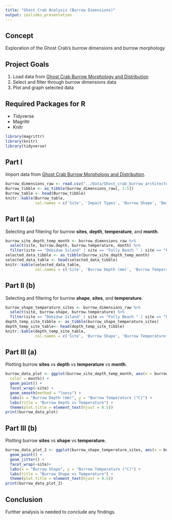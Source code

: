 ```yaml
---
title: "Ghost Crab Analysis (Burrow Dimensions)"
output: ioslides_presentation
---
```


## Concept
Exploration of the Ghost Crab's burrow dimensions and burrow morphology


## Project Goals 
1. Load data from [Ghost Crab Burrow Morphology and Distribution](https://doi.org/10.6084/m9.figshare.6895109) 
2. Select and filter through burrow dimensions data 
2. Plot and graph selected data


## Required Packages for R
- Tidyverse
- Magrittr
- Knitr
```r
library(magrittr)
library(knitr)
library(tidyverse)
```


## Part I
Import data from [Ghost Crab Burrow Morphology and Distribution](https://doi.org/10.6084/m9.figshare.6895109).
```r
burrow_dimensions_raw <- read.csv("../Data/Ghost_crab_burrow_architecture.csv")
Burrow_tibble <- as_tibble(burrow_dimensions_raw[, 1:5])
Burrow_table <- head(Burrow_tibble)
knitr::kable(Burrow_table, 
             col.names = c('Site', 'Impact Types', 'Burrow Shape', 'Beach Slope', 'Sand Compaction'))
```


## Part II (a) 
Selecting and filtering for burrow **sites**, **depth**, **temperature**, and **month**.
```r
burrow_site_depth_temp_month <- burrow_dimensions_raw %>%
  select(site, burrow.depth, burrow.temperature, month) %>%
  filter(site == "Debidue Island" | site == "Folly Beach " | site == "Pawleys Island 1" | site == "Edisto Beach")
selected_data_tibble <- as_tibble(burrow_site_depth_temp_month)
selected_data_table <- head(selected_data_tibble)
knitr::kable(selected_data_table, 
             col.names = c('Site', 'Burrow Depth (mm)', 'Burrow Temperature (°C)', 'Month'))
```



## Part II (b) 
Selecting and filtering for burrow **shape**, **sites**, and **temperature**.
```r
burrow_shape_temperature_sites <- burrow_dimensions_raw %>%
  select(site, burrow.shape, burrow.temperature) %>%
  filter(site == "Debidue Island" | site == "Folly Beach " | site == "Pawleys Island 1" | site == "Edisto Beach")
depth_temp_site_tibble <- as_tibble(burrow_shape_temperature_sites)
depth_temp_site_table<- head(depth_temp_site_tibble)
knitr::kable(depth_temp_site_table,
             col.names = c('Site', 'Burrow Shape', 'Burrow Temperature (°C)'))
```


## Part III (a)
Plotting burrow **sites** vs **depth** vs **temperature** vs **month**.
```r
burrow_data_plot <- ggplot(burrow_site_depth_temp_month, aes(x = burrow.depth, y = burrow.temperature,
  color = month)) +
  geom_point() +
  facet_wrap(~site) +
  geom_smooth(method = "loess") +
  labs(x = "Burrow Depth (mm)", y = "Burrow Temperature (°C)") +
  labs(title = "Burrow Depth vs Temperature") +
  theme(plot.title = element_text(hjust = 0.5))
print(burrow_data_plot)
```


## Part III (b)
Plotting burrow **sites** vs **shape** vs **temperature**.
```r
burrow_data_plot_2 <- ggplot(burrow_shape_temperature_sites, aes(x = burrow.shape, y = burrow.temperature, color = burrow.shape)) +
  geom_point() +
  geom_jitter() +
  facet_wrap(~site)+
  labs(x = "Burrow Shape", y = "Burrow Temperature (°C)") +
  labs(title = "Burrow Shape vs Temperature") +
  theme(plot.title = element_text(hjust = 0.5))
print(burrow_data_plot_2)
```

## Conclusion
Further analysis is needed to conclude any findings.





